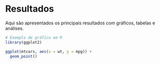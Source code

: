 # Resultados

Aqui são apresentados os principais resultados com gráficos, tabelas e análises.

```r
# Exemplo de gráfico em R
library(ggplot2)

ggplot(mtcars, aes(x = wt, y = mpg)) +
  geom_point()
```
